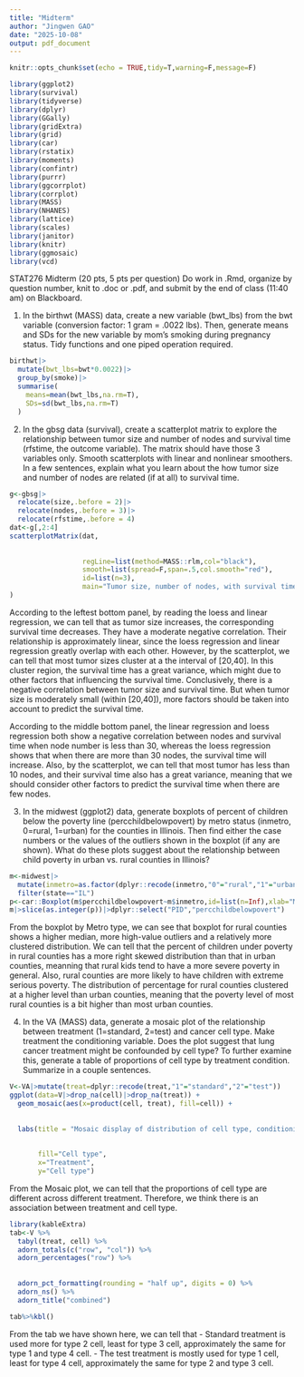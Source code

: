 ---
title: "Midterm"
author: "Jingwen GAO"
date: "2025-10-08"
output: pdf_document
---

```{r setup, include=FALSE}
knitr::opts_chunk$set(echo = TRUE,tidy=T,warning=F,message=F)
```

```{r}
library(ggplot2)
library(survival)
library(tidyverse)
library(dplyr)
library(GGally)
library(gridExtra)
library(grid)
library(car)
library(rstatix)
library(moments)
library(confintr)
library(purrr)
library(ggcorrplot)
library(corrplot)
library(MASS)
library(NHANES)
library(lattice)
library(scales)
library(janitor)
library(knitr)
library(ggmosaic)
library(vcd)
```

STAT276 Midterm (20 pts, 5 pts per question)
Do work in .Rmd, organize by question number, knit to .doc or .pdf, and submit by the end of class (11:40
am) on Blackboard.

1. In the birthwt (MASS) data, create a new variable (bwt_lbs) from the bwt variable (conversion factor: 1
gram = .0022 lbs). Then, generate means and SDs for the new variable by mom’s smoking during
pregnancy status. Tidy functions and one piped operation required.

```{r}
birthwt|>
  mutate(bwt_lbs=bwt*0.0022)|>
  group_by(smoke)|>
  summarise(
    means=mean(bwt_lbs,na.rm=T),
    SDs=sd(bwt_lbs,na.rm=T)
  )
```

2. In the gbsg data (survival), create a scatterplot matrix to explore the relationship between tumor size
and number of nodes and survival time (rfstime, the outcome variable). The matrix should have those 3
variables only. Smooth scatterplots with linear and nonlinear smoothers. In a few sentences, explain
what you learn about the how tumor size and number of nodes are related (if at all) to survival time.

```{r}
g<-gbsg|>
  relocate(size,.before = 2)|>
  relocate(nodes,.before = 3)|>
  relocate(rfstime,.before = 4)
dat<-g[,2:4]
scatterplotMatrix(dat,
                  
                  
                  regLine=list(method=MASS::rlm,col="black"),
                  smooth=list(spread=F,span=.5,col.smooth="red"),
                  id=list(n=3),
                  main="Tumor size, number of nodes, with survival time"
)

```
According to the leftest bottom panel, by reading the loess and linear regression, we can tell that as tumor size increases, the corresponding survival time decreases. They have a moderate negative correlation. Their relationship is approximately linear, since the loess regression and linear regression greatly overlap with each other. However, by the scatterplot, we can tell that most tumor sizes cluster at a the interval of [20,40]. In this cluster region, the survival time has a great variance, which might due to other factors that influencing the survival time. Conclusively, there is a negative correlation between tumor size and survival time. But when tumor size is moderately small (within [20,40]), more factors should be taken into account to predict the survival time.

According to the middle bottom panel, the linear regression and loess regression both show a negative correlation between nodes and survival time when node number is less than 30, whereas the loess regression shows that when there are more than 30 nodes, the survival time will increase. Also, by the scatterplot, we can tell that most tumor has less than 10 nodes, and their survival time also has a great variance, meaning that we should consider other factors to predict the survival time when there are few nodes.


3. In the midwest (ggplot2) data, generate boxplots of percent of children below the poverty line
(percchildbelowpovert) by metro status (inmetro, 0=rural, 1=urban) for the counties in Illinois. Then find
either the case numbers or the values of the outliers shown in the boxplot (if any are shown). What do
these plots suggest about the relationship between child poverty in urban vs. rural counties in Illinois?

```{r}
m<-midwest|>
  mutate(inmetro=as.factor(dplyr::recode(inmetro,"0"="rural","1"="urban")))|>
  filter(state=="IL")
p<-car::Boxplot(m$percchildbelowpovert~m$inmetro,id=list(n=Inf),xlab="Metro type",ylab="Percent of children below Poverty")
m|>slice(as.integer(p))|>dplyr::select("PID","percchildbelowpovert")
```
From the boxplot by Metro type, we can see that boxplot for rural counties shows a higher median, more high-value outliers and a relatively more clustered distribution. We can tell that the percent of children under poverty in rural counties has a more right skewed distribution than that in urban counties, meanning that rural kids tend to have a more severe poverty in general. Also, rural counties are more likely to have children with extreme serious poverty. The distribution of percentage for rural counties clustered at a higher level than urban counties, meaning that the poverty level of most rural counties is a bit higher than most urban counties.


4. In the VA (MASS) data, generate a mosaic plot of the relationship between treatment (1=standard,
2=test) and cancer cell type. Make treatment the conditioning variable. Does the plot suggest that lung
cancer treatment might be confounded by cell type? To further examine this, generate a table of
proportions of cell type by treatment condition. Summarize in a couple sentences.

```{r}
V<-VA|>mutate(treat=dplyr::recode(treat,"1"="standard","2"="test"))
ggplot(data=V|>drop_na(cell)|>drop_na(treat)) +
  geom_mosaic(aes(x=product(cell, treat), fill=cell)) +
  
  
  labs(title = "Mosaic display of distribution of cell type, conditioning on treatment.",
       
       
       fill="Cell type",
       x="Treatment",
       y="Cell type")
```
From the Mosaic plot, we can tell that the proportions of cell type are different across different treatment. Therefore, we think there is an association between treatment and cell type.

```{r}
library(kableExtra)
tab<-V %>%
  tabyl(treat, cell) %>%
  adorn_totals(c("row", "col")) %>% 
  adorn_percentages("row") %>% 
  
  
  adorn_pct_formatting(rounding = "half up", digits = 0) %>%
  adorn_ns() %>% 
  adorn_title("combined")

tab%>%kbl()
```
From the tab we have shown here, we can tell that 
  -  Standard treatment is used more for type 2 cell, least for type 3 cell, approximately the same for type 1 and type 4 cell. 
  -  The test treatment is mostly used for type 1 cell, least for type 4 cell, approximately the same for type 2 and type 3 cell.